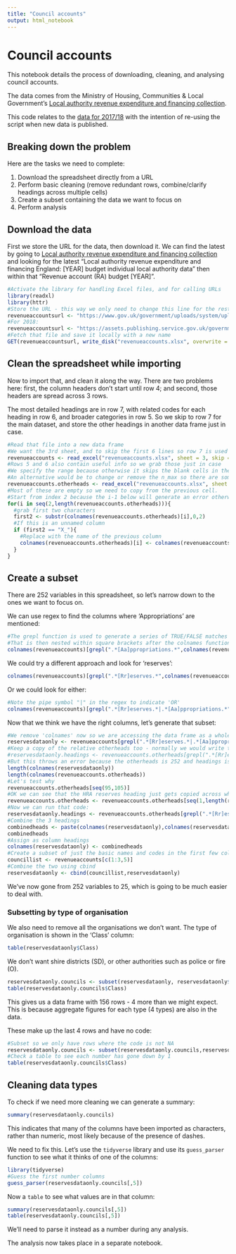```yaml
---
title: "Council accounts"
output: html_notebook
---
```


# Council accounts

This notebook details the process of downloading, cleaning, and analysing council accounts.

The data comes from the Ministry of Housing, Communities & Local Government's [Local authority revenue expenditure and financing collection](https://www.gov.uk/government/collections/local-authority-revenue-expenditure-and-financing#2018-to-2019). 

This code relates to the [data for 2017/18](https://www.gov.uk/government/statistics/local-authority-revenue-expenditure-and-financing-england-2017-to-2018-budget-individual-local-authority-data) with the intention of re-using the script when new data is published.

## Breaking down the problem

Here are the tasks we need to complete:

1. Download the spreadsheet directly from a URL
2. Perform basic cleaning (remove redundant rows, combine/clarify headings across multiple cells)
3. Create a subset containing the data we want to focus on
4. Perform analysis

## Download the data

First we store the URL for the data, then download it. We can find the latest by going to [Local authority revenue expenditure and financing collection](https://www.gov.uk/government/collections/local-authority-revenue-expenditure-and-financing#2018-to-2019) and looking for the latest "Local authority revenue expenditure and financing England: [YEAR] budget individual local authority data" then within that "Revenue account (RA) budget [YEAR]".

```r
#Activate the library for handling Excel files, and for calling URLs
library(readxl)
library(httr)
#Store the URL - this way we only need to change this line for the rest to work
revenueaccountsurl <- "https://www.gov.uk/government/uploads/system/uploads/attachment_data/file/623097/RA_2017-18_data_by_LA.xlsx"
#For 2018:
revenueaccountsurl <- "https://assets.publishing.service.gov.uk/government/uploads/system/uploads/attachment_data/file/735627/RS_2017-18_data_by_LA.xlsx"
#Fetch that file and save it locally with a new name
GET(revenueaccountsurl, write_disk("revenueaccounts.xlsx", overwrite = T))
```

## Clean the spreadsheet while importing

Now to import that, and clean it along the way. There are two problems here: first, the column headers don't start until row 4; and second, those headers are spread across 3 rows.

The most detailed headings are in row 7, with related codes for each heading in row 6, and broader categories in row 5. So we skip to row 7 for the main dataset, and store the other headings in another data frame just in case.

```r
#Read that file into a new data frame
#We want the 3rd sheet, and to skip the first 6 lines so row 7 is used for headers
revenueaccounts <- read_excel("revenueaccounts.xlsx", sheet = 3, skip = 6, na = "c('-','')")
#Rows 5 and 6 also contain useful info so we grab those just in case
#We specify the range because otherwise it skips the blank cells in the first 5 columns
#An alternative would be to change or remove the n_max so there are some full cells in those first 5 cols
revenueaccounts.otherheads <- read_excel("revenueaccounts.xlsx", sheet = 3, skip = 4, n_max = 1, range = "A5:IR6")
#Most of these are empty so we need to copy from the previous cell.
#Start from index 2 because the i-1 below will generate an error otherwise
for(i in seq(2,length(revenueaccounts.otherheads))){
  #grab first two characters
  first2 <- substr(colnames(revenueaccounts.otherheads)[i],0,2)
  #If this is an unnamed column
  if (first2 == "X_"){
    #Replace with the name of the previous column
    colnames(revenueaccounts.otherheads)[i] <- colnames(revenueaccounts.otherheads)[i-1]
  }
}
```


## Create a subset

There are 252 variables in this spreadsheet, so let's narrow down to the ones we want to focus on.

We can use regex to find the columns where 'Appropriations' are mentioned:

```r
#The grepl function is used to generate a series of TRUE/FALSE matches for each column
#That is then nested within square brackets after the colnames function to show those that are TRUE
colnames(revenueaccounts)[grepl(".*[Aa]ppropriations.*",colnames(revenueaccounts))]
```

We could try a different approach and look for 'reserves':

```r
colnames(revenueaccounts)[grepl(".*[Rr]eserves.*",colnames(revenueaccounts))]
```

Or we could look for either:

```r
#Note the pipe symbol "|" in the regex to indicate 'OR'
colnames(revenueaccounts)[grepl(".*[Rr]eserves.*|.*[Aa]ppropriations.*",colnames(revenueaccounts))]
```

Now that we think we have the right columns, let's generate that subset:

```r
#We remove 'colnames' now so we are accessing the data frame as a whole
reservesdataonly <- revenueaccounts[grepl(".*[Rr]eserves.*|.*[Aa]ppropriations.*",colnames(revenueaccounts))]
#Keep a copy of the relative otherheads too - normally we would write this:
#reservesdataonly.headings <- revenueaccounts.otherheads[grepl(".*[Rr]eserves.*|.*[Aa]ppropriations.*",colnames(revenueaccounts))]
#But this throws an error because the otherheads is 252 and headings is 100
length(colnames(reservesdataonly))
length(colnames(revenueaccounts.otherheads))
#Let's test why
revenueaccounts.otherheads[seq(95,105)]
#OK we can see that the HRA reserves heading just gets copied across where there are empty cells below. Let's clean that up.
revenueaccounts.otherheads <- revenueaccounts.otherheads[seq(1,length(revenueaccounts))]
#Now we can run that code:
reservesdataonly.headings <- revenueaccounts.otherheads[grepl(".*[Rr]eserves.*|.*[Aa]ppropriations.*",colnames(revenueaccounts))]
#Combine the 3 headings
combinedheads <- paste(colnames(reservesdataonly),colnames(reservesdataonly.headings),as.character(reservesdataonly.headings[1,]),sep=" : ")
combinedheads
#Assign as column headings
colnames(reservesdataonly) <- combinedheads
#Create a subset of just the basic names and codes in the first few columns - we'll probably need this again so useful to save as a separate data frame
councillist <- revenueaccounts[c(1:3,5)]
#Combine the two using cbind
reservesdataonly <- cbind(councillist,reservesdataonly)
```

We've now gone from 252 variables to 25, which is going to be much easier to deal with.

### Subsetting by type of organisation

We also need to remove all the organisations we don't want. The type of organisation is shown in the 'Class' column:

```r
table(reservesdataonly$Class)
```

We don't want shire districts (SD), or other authorities such as police or fire (O). 

```r
reservesdataonly.councils <- subset(reservesdataonly, reservesdataonly$Class != "O" & reservesdataonly$Class != "SD")
table(reservesdataonly.councils$Class)
```

This gives us a data frame with 156 rows - 4 more than we might expect. This is because aggregate figures for each type (4 types) are also in the data. 

These make up the last 4 rows and have no code:

```r
#Subset so we only have rows where the code is not NA
reservesdataonly.councils <- subset(reservesdataonly.councils,reservesdataonly.councils$`E-code` != "NA")
#Check a table to see each number has gone down by 1
table(reservesdataonly.councils$Class)
```



## Cleaning data types

To check if we need more cleaning we can generate a summary:

```r
summary(reservesdataonly.councils)
```

This indicates that many of the columns have been imported as characters, rather than numeric, most likely because of the presence of dashes.

We need to fix this. Let's use the `tidyverse` library and use its `guess_parser` function to see what it thinks of one of the columns:

```r
library(tidyverse)
#Guess the first number columns
guess_parser(reservesdataonly.councils[,5])
```

Now a `table` to see what values are in that column:

```r
summary(reservesdataonly.councils[,5])
table(reservesdataonly.councils[,5])
```

We'll need to parse it instead as a number during any analysis.

The analysis now takes place in a separate notebook.
